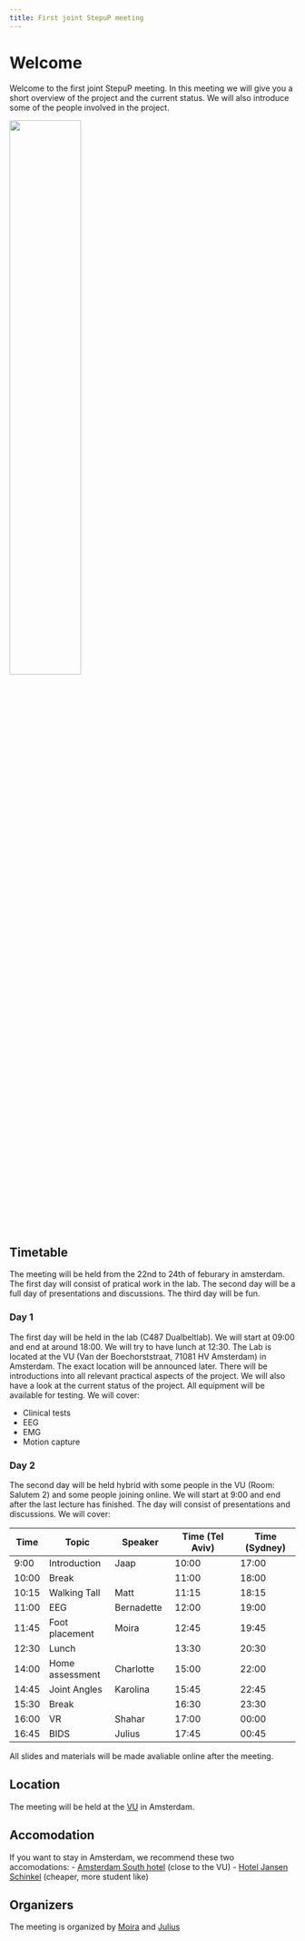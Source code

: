 ```yaml
---
title: First joint StepuP meeting
---
```


# Welcome
Welcome to the first joint StepuP meeting. In this meeting we will give you a short overview of the project and the current status. We will also introduce some of the people involved in the project. 

![](lab.jpg){width="50%" fig-align="center"}

## Timetable
The meeting will be held from the 22nd to 24th of feburary in amsterdam.
The first day will consist of pratical work in the lab. The second day will be a full day of presentations and discussions. The third day will be fun.

### Day 1
The first day will be held in the lab (C487 Dualbeltlab). We will start at 09:00 and end at around 18:00. We will try to have lunch at 12:30.
The Lab is located at the VU (Van der Boechorststraat, 71081 HV Amsterdam) in Amsterdam. The exact location will be announced later. There will be introductions into all relevant practical aspects of the project. We will also have a look at the current status of the project. All equipment will be available for testing. 
We will cover:

- Clinical tests
- EEG
- EMG
- Motion capture

### Day 2
The second day will be held hybrid with some people in the VU (Room: Salutem 2) and some people joining online. We will start at 9:00 and end after the last lecture has finished.
The day will consist of presentations and discussions. We will cover:

| Time  | Topic           | Speaker       | Time (Tel Aviv) | Time (Sydney) |
|-------|-----------------|---------------|-----------------|---------------|
| 9:00  | Introduction    | Jaap          | 10:00           | 17:00         |
| 10:00 | Break           |               | 11:00           | 18:00         |
| 10:15 | Walking Tall    | Matt          | 11:15           | 18:15         |
| 11:00 | EEG             | Bernadette    | 12:00           | 19:00         |
| 11:45 | Foot placement  | Moira         | 12:45           | 19:45         |
| 12:30 | Lunch           |               | 13:30           | 20:30         |
| 14:00 | Home assessment | Charlotte     | 15:00           | 22:00         |
| 14:45 | Joint Angles    | Karolina      | 15:45           | 22:45         |
| 15:30 | Break           |               | 16:30           | 23:30         |
| 16:00 | VR              | Shahar        | 17:00           | 00:00         |
| 16:45 | BIDS            | Julius        | 17:45           | 00:45         |

All slides and materials will be made avaliable online after the meeting.


## Location
The meeting will be held at the [VU](http://www.vu.nl/en/index.aspx) in Amsterdam.

## Accomodation
If you want to stay in Amsterdam, we recommend these two accomodations:
-   [Amsterdam South hotel](https://www.citizenm.com/hotels/europe/amsterdam/amsterdam-south-hotel) (close to the VU)
-   [Hotel Jansen Schinkel](https://hoteljansen.nl/) (cheaper, more student like)

## Organizers
The meeting is organized by [Moira](mailto:a.m.van.leeuwen@vu.nl?subject=StepuP%20meeting) and [Julius](mailto:j.welzel@neurologie.uni-kiel.de?subject=StepuP%20meeting)
